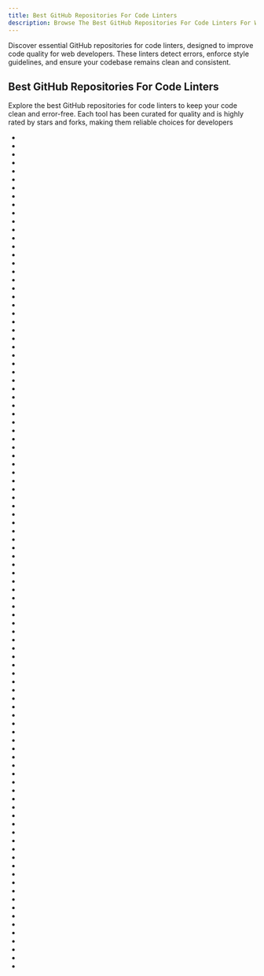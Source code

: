 ```yaml
---
title: Best GitHub Repositories For Code Linters
description: Browse The Best GitHub Repositories For Code Linters For Web Developers. Our Repositories List Are Curated Then Ranked By Stars And Forks.
---
```


Discover essential GitHub repositories for code linters, designed to improve code quality for web developers. These linters detect errors, enforce style guidelines, and ensure your codebase remains clean and consistent.

## Best GitHub Repositories For Code Linters

Explore the best GitHub repositories for code linters to keep your code clean and error-free. Each tool has been curated for quality and is highly rated by stars and forks, making them reliable choices for developers

- <Badge owner="koalaman" repoName="shellcheck" stars="https://img.shields.io/github/stars/koalaman/shellcheck?style=flat&logoSize=auto" forks="https://img.shields.io/github/forks/koalaman/shellcheck?style=flat&logoSize=auto"/>
- <Badge owner="astral-sh" repoName="ruff" stars="https://img.shields.io/github/stars/astral-sh/ruff?style=flat&logoSize=auto" forks="https://img.shields.io/github/forks/astral-sh/ruff?style=flat&logoSize=auto"/>
- <Badge owner="standard" repoName="standard" stars="https://img.shields.io/github/stars/standard/standard?style=flat&logoSize=auto" forks="https://img.shields.io/github/forks/standard/standard?style=flat&logoSize=auto"/>
- <Badge owner="eslint" repoName="eslint" stars="https://img.shields.io/github/stars/eslint/eslint?style=flat&logoSize=auto" forks="https://img.shields.io/github/forks/eslint/eslint?style=flat&logoSize=auto"/>
- <Badge owner="rome" repoName="tools" stars="https://img.shields.io/github/stars/rome/tools?style=flat&logoSize=auto" forks="https://img.shields.io/github/forks/rome/tools?style=flat&logoSize=auto"/>
- <Badge owner="realm" repoName="SwiftLint" stars="https://img.shields.io/github/stars/realm/SwiftLint?style=flat&logoSize=auto" forks="https://img.shields.io/github/forks/realm/SwiftLint?style=flat&logoSize=auto"/>
- <Badge owner="python" repoName="mypy" stars="https://img.shields.io/github/stars/python/mypy?style=flat&logoSize=auto" forks="https://img.shields.io/github/forks/python/mypy?style=flat&logoSize=auto"/>
- <Badge owner="conventional-changelog" repoName="commitlint" stars="https://img.shields.io/github/stars/conventional-changelog/commitlint?style=flat&logoSize=auto" forks="https://img.shields.io/github/forks/conventional-changelog/commitlint?style=flat&logoSize=auto"/>
- <Badge owner="golangci" repoName="golangci-lint" stars="https://img.shields.io/github/stars/golangci/golangci-lint?style=flat&logoSize=auto" forks="https://img.shields.io/github/forks/golangci/golangci-lint?style=flat&logoSize=auto"/>
- <Badge owner="biomejs" repoName="biome" stars="https://img.shields.io/github/stars/biomejs/biome?style=flat&logoSize=auto" forks="https://img.shields.io/github/forks/biomejs/biome?style=flat&logoSize=auto"/>
- <Badge owner="dense-analysis" repoName="ale" stars="https://img.shields.io/github/stars/dense-analysis/ale?style=flat&logoSize=auto" forks="https://img.shields.io/github/forks/dense-analysis/ale?style=flat&logoSize=auto"/>
- <Badge owner="lint-staged" repoName="lint-staged" stars="https://img.shields.io/github/stars/lint-staged/lint-staged?style=flat&logoSize=auto" forks="https://img.shields.io/github/forks/lint-staged/lint-staged?style=flat&logoSize=auto"/>
- <Badge owner="analysis-tools-dev" repoName="static-analysis" stars="https://img.shields.io/github/stars/analysis-tools-dev/static-analysis?style=flat&logoSize=auto" forks="https://img.shields.io/github/forks/analysis-tools-dev/static-analysis?style=flat&logoSize=auto"/>
- <Badge owner="pre-commit" repoName="pre-commit" stars="https://img.shields.io/github/stars/pre-commit/pre-commit?style=flat&logoSize=auto" forks="https://img.shields.io/github/forks/pre-commit/pre-commit?style=flat&logoSize=auto"/>
- <Badge owner="rubocop" repoName="rubocop" stars="https://img.shields.io/github/stars/rubocop/rubocop?style=flat&logoSize=auto" forks="https://img.shields.io/github/forks/rubocop/rubocop?style=flat&logoSize=auto"/>
- <Badge owner="oxc-project" repoName="oxc" stars="https://img.shields.io/github/stars/oxc-project/oxc?style=flat&logoSize=auto" forks="https://img.shields.io/github/forks/oxc-project/oxc?style=flat&logoSize=auto"/>
- <Badge owner="rust-lang" repoName="rust-clippy" stars="https://img.shields.io/github/stars/rust-lang/rust-clippy?style=flat&logoSize=auto" forks="https://img.shields.io/github/forks/rust-lang/rust-clippy?style=flat&logoSize=auto"/>
- <Badge owner="stylelint" repoName="stylelint" stars="https://img.shields.io/github/stars/stylelint/stylelint?style=flat&logoSize=auto" forks="https://img.shields.io/github/forks/stylelint/stylelint?style=flat&logoSize=auto"/>
- <Badge owner="hadolint" repoName="hadolint" stars="https://img.shields.io/github/stars/hadolint/hadolint?style=flat&logoSize=auto" forks="https://img.shields.io/github/forks/hadolint/hadolint?style=flat&logoSize=auto"/>
- <Badge owner="coryhouse" repoName="react-slingshot" stars="https://img.shields.io/github/stars/coryhouse/react-slingshot?style=flat&logoSize=auto" forks="https://img.shields.io/github/forks/coryhouse/react-slingshot?style=flat&logoSize=auto"/>
- <Badge owner="vuejs-templates" repoName="webpack" stars="https://img.shields.io/github/stars/vuejs-templates/webpack?style=flat&logoSize=auto" forks="https://img.shields.io/github/forks/vuejs-templates/webpack?style=flat&logoSize=auto"/>
- <Badge owner="super-linter" repoName="super-linter" stars="https://img.shields.io/github/stars/super-linter/super-linter?style=flat&logoSize=auto" forks="https://img.shields.io/github/forks/super-linter/super-linter?style=flat&logoSize=auto"/>
- <Badge owner="ixartz" repoName="Next-js-Boilerplate" stars="https://img.shields.io/github/stars/ixartz/Next-js-Boilerplate?style=flat&logoSize=auto" forks="https://img.shields.io/github/forks/ixartz/Next-js-Boilerplate?style=flat&logoSize=auto"/>
- <Badge owner="jsx-eslint" repoName="eslint-plugin-react" stars="https://img.shields.io/github/stars/jsx-eslint/eslint-plugin-react?style=flat&logoSize=auto" forks="https://img.shields.io/github/forks/jsx-eslint/eslint-plugin-react?style=flat&logoSize=auto"/>
- <Badge owner="reviewdog" repoName="reviewdog" stars="https://img.shields.io/github/stars/reviewdog/reviewdog?style=flat&logoSize=auto" forks="https://img.shields.io/github/forks/reviewdog/reviewdog?style=flat&logoSize=auto"/>
- <Badge owner="sqlfluff" repoName="sqlfluff" stars="https://img.shields.io/github/stars/sqlfluff/sqlfluff?style=flat&logoSize=auto" forks="https://img.shields.io/github/forks/sqlfluff/sqlfluff?style=flat&logoSize=auto"/>
- <Badge owner="williamboman" repoName="mason.nvim" stars="https://img.shields.io/github/stars/williamboman/mason.nvim?style=flat&logoSize=auto" forks="https://img.shields.io/github/forks/williamboman/mason.nvim?style=flat&logoSize=auto"/>
- <Badge owner="enquirer" repoName="enquirer" stars="https://img.shields.io/github/stars/enquirer/enquirer?style=flat&logoSize=auto" forks="https://img.shields.io/github/forks/enquirer/enquirer?style=flat&logoSize=auto"/>
- <Badge owner="xojs" repoName="xo" stars="https://img.shields.io/github/stars/xojs/xo?style=flat&logoSize=auto" forks="https://img.shields.io/github/forks/xojs/xo?style=flat&logoSize=auto"/>
- <Badge owner="ast-grep" repoName="ast-grep" stars="https://img.shields.io/github/stars/ast-grep/ast-grep?style=flat&logoSize=auto" forks="https://img.shields.io/github/forks/ast-grep/ast-grep?style=flat&logoSize=auto"/>
- <Badge owner="aquasecurity" repoName="tfsec" stars="https://img.shields.io/github/stars/aquasecurity/tfsec?style=flat&logoSize=auto" forks="https://img.shields.io/github/forks/aquasecurity/tfsec?style=flat&logoSize=auto"/>
- <Badge owner="PyCQA" repoName="isort" stars="https://img.shields.io/github/stars/PyCQA/isort?style=flat&logoSize=auto" forks="https://img.shields.io/github/forks/PyCQA/isort?style=flat&logoSize=auto"/>
- <Badge owner="PyCQA" repoName="bandit" stars="https://img.shields.io/github/stars/PyCQA/bandit?style=flat&logoSize=auto" forks="https://img.shields.io/github/forks/PyCQA/bandit?style=flat&logoSize=auto"/>
- <Badge owner="detekt" repoName="detekt" stars="https://img.shields.io/github/stars/detekt/detekt?style=flat&logoSize=auto" forks="https://img.shields.io/github/forks/detekt/detekt?style=flat&logoSize=auto"/>
- <Badge owner="pinterest" repoName="ktlint" stars="https://img.shields.io/github/stars/pinterest/ktlint?style=flat&logoSize=auto" forks="https://img.shields.io/github/forks/pinterest/ktlint?style=flat&logoSize=auto"/>
- <Badge owner="dominikh" repoName="go-tools" stars="https://img.shields.io/github/stars/dominikh/go-tools?style=flat&logoSize=auto" forks="https://img.shields.io/github/forks/dominikh/go-tools?style=flat&logoSize=auto"/>
- <Badge owner="palantir" repoName="tslint" stars="https://img.shields.io/github/stars/palantir/tslint?style=flat&logoSize=auto" forks="https://img.shields.io/github/forks/palantir/tslint?style=flat&logoSize=auto"/>
- <Badge owner="HariSekhon" repoName="DevOps-Bash-tools" stars="https://img.shields.io/github/stars/HariSekhon/DevOps-Bash-tools?style=flat&logoSize=auto" forks="https://img.shields.io/github/forks/HariSekhon/DevOps-Bash-tools?style=flat&logoSize=auto"/>
- <Badge owner="pre-commit" repoName="pre-commit-hooks" stars="https://img.shields.io/github/stars/pre-commit/pre-commit-hooks?style=flat&logoSize=auto" forks="https://img.shields.io/github/forks/pre-commit/pre-commit-hooks?style=flat&logoSize=auto"/>
- <Badge owner="pylint-dev" repoName="pylint" stars="https://img.shields.io/github/stars/pylint-dev/pylint?style=flat&logoSize=auto" forks="https://img.shields.io/github/forks/pylint-dev/pylint?style=flat&logoSize=auto"/>
- <Badge owner="Allar" repoName="ue5-style-guide" stars="https://img.shields.io/github/stars/Allar/ue5-style-guide?style=flat&logoSize=auto" forks="https://img.shields.io/github/forks/Allar/ue5-style-guide?style=flat&logoSize=auto"/>
- <Badge owner="google" repoName="gts" stars="https://img.shields.io/github/stars/google/gts?style=flat&logoSize=auto" forks="https://img.shields.io/github/forks/google/gts?style=flat&logoSize=auto"/>
- <Badge owner="btford" repoName="write-good" stars="https://img.shields.io/github/stars/btford/write-good?style=flat&logoSize=auto" forks="https://img.shields.io/github/forks/btford/write-good?style=flat&logoSize=auto"/>
- <Badge owner="terraform-linters" repoName="tflint" stars="https://img.shields.io/github/stars/terraform-linters/tflint?style=flat&logoSize=auto" forks="https://img.shields.io/github/forks/terraform-linters/tflint?style=flat&logoSize=auto"/>
- <Badge owner="rrrene" repoName="credo" stars="https://img.shields.io/github/stars/rrrene/credo?style=flat&logoSize=auto" forks="https://img.shields.io/github/forks/rrrene/credo?style=flat&logoSize=auto"/>
- <Badge owner="pmd" repoName="pmd" stars="https://img.shields.io/github/stars/pmd/pmd?style=flat&logoSize=auto" forks="https://img.shields.io/github/forks/pmd/pmd?style=flat&logoSize=auto"/>
- <Badge owner="get-alex" repoName="alex" stars="https://img.shields.io/github/stars/get-alex/alex?style=flat&logoSize=auto" forks="https://img.shields.io/github/forks/get-alex/alex?style=flat&logoSize=auto"/>
- <Badge owner="mgechev" repoName="revive" stars="https://img.shields.io/github/stars/mgechev/revive?style=flat&logoSize=auto" forks="https://img.shields.io/github/forks/mgechev/revive?style=flat&logoSize=auto"/>
- <Badge owner="DavidAnson" repoName="markdownlint" stars="https://img.shields.io/github/stars/DavidAnson/markdownlint?style=flat&logoSize=auto" forks="https://img.shields.io/github/forks/DavidAnson/markdownlint?style=flat&logoSize=auto"/>
- <Badge owner="CSSLint" repoName="csslint" stars="https://img.shields.io/github/stars/CSSLint/csslint?style=flat&logoSize=auto" forks="https://img.shields.io/github/forks/CSSLint/csslint?style=flat&logoSize=auto"/>
- <Badge owner="google" repoName="pytype" stars="https://img.shields.io/github/stars/google/pytype?style=flat&logoSize=auto" forks="https://img.shields.io/github/forks/google/pytype?style=flat&logoSize=auto"/>
- <Badge owner="errata-ai" repoName="vale" stars="https://img.shields.io/github/stars/errata-ai/vale?style=flat&logoSize=auto" forks="https://img.shields.io/github/forks/errata-ai/vale?style=flat&logoSize=auto"/>
- <Badge owner="amperser" repoName="proselint" stars="https://img.shields.io/github/stars/amperser/proselint?style=flat&logoSize=auto" forks="https://img.shields.io/github/forks/amperser/proselint?style=flat&logoSize=auto"/>
- <Badge owner="golang" repoName="lint" stars="https://img.shields.io/github/stars/golang/lint?style=flat&logoSize=auto" forks="https://img.shields.io/github/forks/golang/lint?style=flat&logoSize=auto"/>
- <Badge owner="asottile" repoName="pyupgrade" stars="https://img.shields.io/github/stars/asottile/pyupgrade?style=flat&logoSize=auto" forks="https://img.shields.io/github/forks/asottile/pyupgrade?style=flat&logoSize=auto"/>
- <Badge owner="coala" repoName="coala" stars="https://img.shields.io/github/stars/coala/coala?style=flat&logoSize=auto" forks="https://img.shields.io/github/forks/coala/coala?style=flat&logoSize=auto"/>
- <Badge owner="alecthomas" repoName="gometalinter" stars="https://img.shields.io/github/stars/alecthomas/gometalinter?style=flat&logoSize=auto" forks="https://img.shields.io/github/forks/alecthomas/gometalinter?style=flat&logoSize=auto"/>
- <Badge owner="spotbugs" repoName="spotbugs" stars="https://img.shields.io/github/stars/spotbugs/spotbugs?style=flat&logoSize=auto" forks="https://img.shields.io/github/forks/spotbugs/spotbugs?style=flat&logoSize=auto"/>
- <Badge owner="ansible" repoName="ansible-lint" stars="https://img.shields.io/github/stars/ansible/ansible-lint?style=flat&logoSize=auto" forks="https://img.shields.io/github/forks/ansible/ansible-lint?style=flat&logoSize=auto"/>
- <Badge owner="PyCQA" repoName="flake8" stars="https://img.shields.io/github/stars/PyCQA/flake8?style=flat&logoSize=auto" forks="https://img.shields.io/github/forks/PyCQA/flake8?style=flat&logoSize=auto"/>
- <Badge owner="qax-os" repoName="goreporter" stars="https://img.shields.io/github/stars/qax-os/goreporter?style=flat&logoSize=auto" forks="https://img.shields.io/github/forks/qax-os/goreporter?style=flat&logoSize=auto"/>
- <Badge owner="getgrit" repoName="gritql" stars="https://img.shields.io/github/stars/getgrit/gritql?style=flat&logoSize=auto" forks="https://img.shields.io/github/forks/getgrit/gritql?style=flat&logoSize=auto"/>
- <Badge owner="stackrox" repoName="kube-linter" stars="https://img.shields.io/github/stars/stackrox/kube-linter?style=flat&logoSize=auto" forks="https://img.shields.io/github/forks/stackrox/kube-linter?style=flat&logoSize=auto"/>
- <Badge owner="adrienverge" repoName="yamllint" stars="https://img.shields.io/github/stars/adrienverge/yamllint?style=flat&logoSize=auto" forks="https://img.shields.io/github/forks/adrienverge/yamllint?style=flat&logoSize=auto"/>
- <Badge owner="textlint" repoName="textlint" stars="https://img.shields.io/github/stars/textlint/textlint?style=flat&logoSize=auto" forks="https://img.shields.io/github/forks/textlint/textlint?style=flat&logoSize=auto"/>
- <Badge owner="laravel" repoName="pint" stars="https://img.shields.io/github/stars/laravel/pint?style=flat&logoSize=auto" forks="https://img.shields.io/github/forks/laravel/pint?style=flat&logoSize=auto"/>
- <Badge owner="rhysd" repoName="actionlint" stars="https://img.shields.io/github/stars/rhysd/actionlint?style=flat&logoSize=auto" forks="https://img.shields.io/github/forks/rhysd/actionlint?style=flat&logoSize=auto"/>
- <Badge owner="goodwithtech" repoName="dockle" stars="https://img.shields.io/github/stars/goodwithtech/dockle?style=flat&logoSize=auto" forks="https://img.shields.io/github/forks/goodwithtech/dockle?style=flat&logoSize=auto"/>
- <Badge owner="zegl" repoName="kube-score" stars="https://img.shields.io/github/stars/zegl/kube-score?style=flat&logoSize=auto" forks="https://img.shields.io/github/forks/zegl/kube-score?style=flat&logoSize=auto"/>
- <Badge owner="standardrb" repoName="standard" stars="https://img.shields.io/github/stars/standardrb/standard?style=flat&logoSize=auto" forks="https://img.shields.io/github/forks/standardrb/standard?style=flat&logoSize=auto"/>
- <Badge owner="rslint" repoName="rslint" stars="https://img.shields.io/github/stars/rslint/rslint?style=flat&logoSize=auto" forks="https://img.shields.io/github/forks/rslint/rslint?style=flat&logoSize=auto"/>
- <Badge owner="neomake" repoName="neomake" stars="https://img.shields.io/github/stars/neomake/neomake?style=flat&logoSize=auto" forks="https://img.shields.io/github/forks/neomake/neomake?style=flat&logoSize=auto"/>
- <Badge owner="standard" repoName="eslint-config-standard" stars="https://img.shields.io/github/stars/standard/eslint-config-standard?style=flat&logoSize=auto" forks="https://img.shields.io/github/forks/standard/eslint-config-standard?style=flat&logoSize=auto"/>
- <Badge owner="verilator" repoName="verilator" stars="https://img.shields.io/github/stars/verilator/verilator?style=flat&logoSize=auto" forks="https://img.shields.io/github/forks/verilator/verilator?style=flat&logoSize=auto"/>
- <Badge owner="wemake-services" repoName="wemake-python-styleguide" stars="https://img.shields.io/github/stars/wemake-services/wemake-python-styleguide?style=flat&logoSize=auto" forks="https://img.shields.io/github/forks/wemake-services/wemake-python-styleguide?style=flat&logoSize=auto"/>
- <Badge owner="raviqqe" repoName="muffet" stars="https://img.shields.io/github/stars/raviqqe/muffet?style=flat&logoSize=auto" forks="https://img.shields.io/github/forks/raviqqe/muffet?style=flat&logoSize=auto"/>
- <Badge owner="stoplightio" repoName="spectral" stars="https://img.shields.io/github/stars/stoplightio/spectral?style=flat&logoSize=auto" forks="https://img.shields.io/github/forks/stoplightio/spectral?style=flat&logoSize=auto"/>
- <Badge owner="aws-cloudformation" repoName="cfn-lint" stars="https://img.shields.io/github/stars/aws-cloudformation/cfn-lint?style=flat&logoSize=auto" forks="https://img.shields.io/github/forks/aws-cloudformation/cfn-lint?style=flat&logoSize=auto"/>
- <Badge owner="twbs" repoName="bootlint" stars="https://img.shields.io/github/stars/twbs/bootlint?style=flat&logoSize=auto" forks="https://img.shields.io/github/forks/twbs/bootlint?style=flat&logoSize=auto"/>
- <Badge owner="kisielk" repoName="errcheck" stars="https://img.shields.io/github/stars/kisielk/errcheck?style=flat&logoSize=auto" forks="https://img.shields.io/github/forks/kisielk/errcheck?style=flat&logoSize=auto"/>
- <Badge owner="DamnWidget" repoName="anaconda" stars="https://img.shields.io/github/stars/DamnWidget/anaconda?style=flat&logoSize=auto" forks="https://img.shields.io/github/forks/DamnWidget/anaconda?style=flat&logoSize=auto"/>
- <Badge owner="DonJayamanne" repoName="pythonVSCode" stars="https://img.shields.io/github/stars/DonJayamanne/pythonVSCode?style=flat&logoSize=auto" forks="https://img.shields.io/github/forks/DonJayamanne/pythonVSCode?style=flat&logoSize=auto"/>
- <Badge owner="dzhibas" repoName="SublimePrettyJson" stars="https://img.shields.io/github/stars/dzhibas/SublimePrettyJson?style=flat&logoSize=auto" forks="https://img.shields.io/github/forks/dzhibas/SublimePrettyJson?style=flat&logoSize=auto"/>
- <Badge owner="actions" repoName="typescript-action" stars="https://img.shields.io/github/stars/actions/typescript-action?style=flat&logoSize=auto" forks="https://img.shields.io/github/forks/actions/typescript-action?style=flat&logoSize=auto"/>
- <Badge owner="SublimeLinter" repoName="SublimeLinter" stars="https://img.shields.io/github/stars/SublimeLinter/SublimeLinter?style=flat&logoSize=auto" forks="https://img.shields.io/github/forks/SublimeLinter/SublimeLinter?style=flat&logoSize=auto"/>
- <Badge owner="mfussenegger" repoName="nvim-lint" stars="https://img.shields.io/github/stars/mfussenegger/nvim-lint?style=flat&logoSize=auto" forks="https://img.shields.io/github/forks/mfussenegger/nvim-lint?style=flat&logoSize=auto"/>
- <Badge owner="prospector-dev" repoName="prospector" stars="https://img.shields.io/github/stars/prospector-dev/prospector?style=flat&logoSize=auto" forks="https://img.shields.io/github/forks/prospector-dev/prospector?style=flat&logoSize=auto"/>
- <Badge owner="sahib" repoName="rmlint" stars="https://img.shields.io/github/stars/sahib/rmlint?style=flat&logoSize=auto" forks="https://img.shields.io/github/forks/sahib/rmlint?style=flat&logoSize=auto"/>
- <Badge owner="mpeterv" repoName="luacheck" stars="https://img.shields.io/github/stars/mpeterv/luacheck?style=flat&logoSize=auto" forks="https://img.shields.io/github/forks/mpeterv/luacheck?style=flat&logoSize=auto"/>
- <Badge owner="oxsecurity" repoName="megalinter" stars="https://img.shields.io/github/stars/oxsecurity/megalinter?style=flat&logoSize=auto" forks="https://img.shields.io/github/forks/oxsecurity/megalinter?style=flat&logoSize=auto"/>
- <Badge owner="rubberduck-vba" repoName="Rubberduck" stars="https://img.shields.io/github/stars/rubberduck-vba/Rubberduck?style=flat&logoSize=auto" forks="https://img.shields.io/github/forks/rubberduck-vba/Rubberduck?style=flat&logoSize=auto"/>
- <Badge owner="ixartz" repoName="Next-JS-Landing-Page-Starter-Template" stars="https://img.shields.io/github/stars/ixartz/Next-JS-Landing-Page-Starter-Template?style=flat&logoSize=auto" forks="https://img.shields.io/github/forks/ixartz/Next-JS-Landing-Page-Starter-Template?style=flat&logoSize=auto"/>
- <Badge owner="PowerShell" repoName="PSScriptAnalyzer" stars="https://img.shields.io/github/stars/PowerShell/PSScriptAnalyzer?style=flat&logoSize=auto" forks="https://img.shields.io/github/forks/PowerShell/PSScriptAnalyzer?style=flat&logoSize=auto"/>
- <Badge owner="go-critic" repoName="go-critic" stars="https://img.shields.io/github/stars/go-critic/go-critic?style=flat&logoSize=auto" forks="https://img.shields.io/github/forks/go-critic/go-critic?style=flat&logoSize=auto"/>
- <Badge owner="dotenv-linter" repoName="dotenv-linter" stars="https://img.shields.io/github/stars/dotenv-linter/dotenv-linter?style=flat&logoSize=auto" forks="https://img.shields.io/github/forks/dotenv-linter/dotenv-linter?style=flat&logoSize=auto"/>
- <Badge owner="markdownlint" repoName="markdownlint" stars="https://img.shields.io/github/stars/markdownlint/markdownlint?style=flat&logoSize=auto" forks="https://img.shields.io/github/forks/markdownlint/markdownlint?style=flat&logoSize=auto"/>
- <Badge owner="jupyter-lsp" repoName="jupyterlab-lsp" stars="https://img.shields.io/github/stars/jupyter-lsp/jupyterlab-lsp?style=flat&logoSize=auto" forks="https://img.shields.io/github/forks/jupyter-lsp/jupyterlab-lsp?style=flat&logoSize=auto"/>
- <Badge owner="sasstools" repoName="sass-lint" stars="https://img.shields.io/github/stars/sasstools/sass-lint?style=flat&logoSize=auto" forks="https://img.shields.io/github/forks/sasstools/sass-lint?style=flat&logoSize=auto"/>
- <Badge owner="EmbarkStudios" repoName="cargo-deny" stars="https://img.shields.io/github/stars/EmbarkStudios/cargo-deny?style=flat&logoSize=auto" forks="https://img.shields.io/github/forks/EmbarkStudios/cargo-deny?style=flat&logoSize=auto"/>
- <Badge owner="loeffel-io" repoName="ls-lint" stars="https://img.shields.io/github/stars/loeffel-io/ls-lint?style=flat&logoSize=auto" forks="https://img.shields.io/github/forks/loeffel-io/ls-lint?style=flat&logoSize=auto"/>